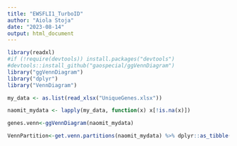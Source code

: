 ---
title: "EWSFLI1_TurboID"
author: "Aiola Stoja"
date: "2023-08-14"
output: html_document
---


```{r setup packages, include=FALSE}

library(readxl)
#if (!require(devtools)) install.packages("devtools")
#devtools::install_github("gaospecial/ggVennDiagram")
library("ggVennDiagram")
library("dplyr")
library("VennDiagram")

```


```{r setup reading file, include=FALSE}

my_data <- as.list(read_xlsx("UniqueGenes.xlsx"))

naomit_mydata <- lapply(my_data, function(x) x[!is.na(x)])

```


```{r venn diagram ews vs ewsfli1 only, include=FALSE}

genes.venn<-ggVennDiagram(naomit_mydata)

```

```{r extracting venn partitions, include=FALSE}

VennPartition<-get.venn.partitions(naomit_mydata) %>% dplyr::as_tibble()

```